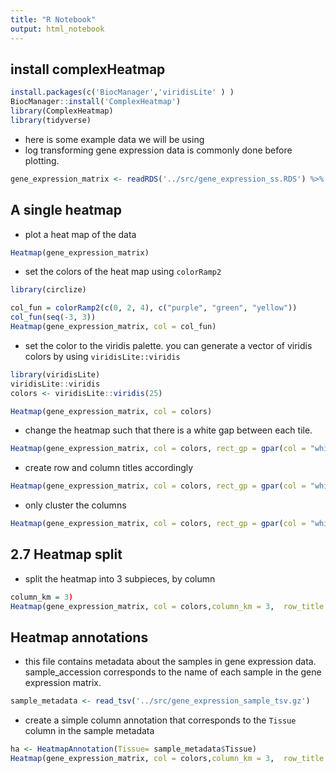 ```yaml
---
title: "R Notebook"
output: html_notebook
---
```


## install complexHeatmap
```r
install.packages(c('BiocManager','viridisLite' ) )
BiocManager::install('ComplexHeatmap')
library(ComplexHeatmap)
library(tidyverse)
```

- here is some example data we will be using
- log transforming gene expression data is commonly done before plotting.
```r
gene_expression_matrix <- readRDS('../src/gene_expression_ss.RDS') %>% {log2(.[1:24, 1:24]+1)}
```

## A single heatmap 

- plot a heat map of the data 
```r
Heatmap(gene_expression_matrix)
```

- set the colors of the heat map using `colorRamp2`
```r
library(circlize)

col_fun = colorRamp2(c(0, 2, 4), c("purple", "green", "yellow"))
col_fun(seq(-3, 3))
Heatmap(gene_expression_matrix, col = col_fun)

```

- set the color to the viridis palette. you can generate a vector of viridis colors by using `viridisLite::viridis`

```r
library(viridisLite)
viridisLite::viridis
colors <- viridisLite::viridis(25)

Heatmap(gene_expression_matrix, col = colors)
```

- change the heatmap such that there is a white gap between each tile.
```r
Heatmap(gene_expression_matrix, col = colors, rect_gp = gpar(col = "white", lwd = 2))
```

- create row and column titles accordingly 

```r
Heatmap(gene_expression_matrix, col = colors, rect_gp = gpar(col = "white", lwd = 2), row_title = 'Gene_name', column_title = 'Samples')
```


- only cluster the columns

```r
Heatmap(gene_expression_matrix, col = colors, rect_gp = gpar(col = "white", lwd = 2), row_title = 'Gene_name', column_title = 'Samples', cluster_rows = F, cluster_columns = T)
```

## 2.7 Heatmap split
- split the heatmap into 3 subpieces, by column

```r
column_km = 3)
Heatmap(gene_expression_matrix, col = colors,column_km = 3,  row_title = 'Gene_name', column_title = 'Samples', cluster_rows = F, cluster_columns = T)
```


## Heatmap annotations 
- this file contains metadata about the samples in gene expression data. sample_accession corresponds to the name of each sample in the gene expression matrix.

```r
sample_metadata <- read_tsv('../src/gene_expression_sample_tsv.gz')
```

- create a simple column annotation that corresponds to the `Tissue` column in the sample metadata

```r
ha <- HeatmapAnnotation(Tissue= sample_metadata$Tissue)
Heatmap(gene_expression_matrix, col = colors,column_km = 3,  row_title = 'Gene_name', column_title = 'Samples', cluster_rows = F, cluster_columns = T, bottom_annotation = ha)
```



